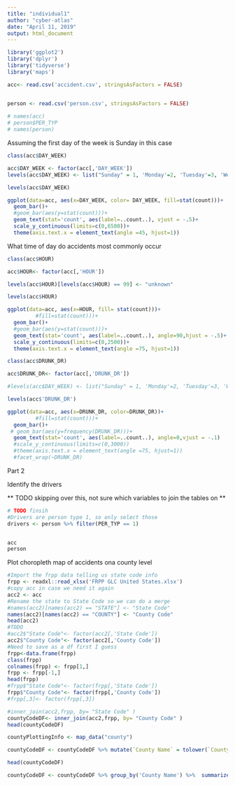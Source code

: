 ---
title: "individual1"
author: "cyber-atlas"
date: "April 11, 2019"
output: html_document
---

```{r}
library('ggplot2')
library('dplyr')
library('tidyverse')
library('maps')

acc<- read.csv('accident.csv', stringsAsFactors = FALSE)


person <- read.csv('person.csv', stringsAsFactors = FALSE)
 
# names(acc)
# person$PER_TYP
# names(person)

```

Assuming the first day of the week is Sunday in this case


```{r}

class(acc$DAY_WEEK)

acc$DAY_WEEK <- factor(acc[,'DAY_WEEK'])
levels(acc$DAY_WEEK) <- list("Sunday" = 1, 'Monday'=2, 'Tuesday'=3, 'Wednesday'=4, 'Thursday'=5, 'Friday'=6, 'Saturday'=7)

levels(acc$DAY_WEEK)

ggplot(data=acc, aes(x=DAY_WEEK, color= DAY_WEEK, fill=stat(count)))+
  geom_bar()+
  #geom_bar(aes(y=stat(count)))+
  geom_text(stat='count', aes(label=..count..), vjust = -.5)+
  scale_y_continuous(limits=c(0,6500))+
  theme(axis.text.x = element_text(angle =45, hjust=1))


```

What time of day do accidents most commonly occur

```{r}
class(acc$HOUR)

acc$HOUR<- factor(acc[,'HOUR'])

levels(acc$HOUR)[levels(acc$HOUR) == 99] <- "unknown"

levels(acc$HOUR)

ggplot(data=acc, aes(x=HOUR, fill= stat(count)))+
         #fill=stat(count)))+
  geom_bar()+
  #geom_bar(aes(y=stat(count)))+
  geom_text(stat='count', aes(label=..count..), angle=90,hjust = -.5)+
  scale_y_continuous(limits=c(0,2500))+
  theme(axis.text.x = element_text(angle =75, hjust=1))

```

```{r}

class(acc$DRUNK_DR)

acc$DRUNK_DR<- factor(acc[,'DRUNK_DR'])

#levels(acc$DAY_WEEK) <- list("Sunday" = 1, 'Monday'=2, 'Tuesday'=3, 'Wednesday'=4, 'Thursday'=5, 'Friday'=6, 'Saturday'=7)

levels(acc$'DRUNK_DR')

ggplot(data=acc, aes(x=DRUNK_DR, color=DRUNK_DR))+
         #fill=stat(count)))+
  geom_bar()+
 # geom_bar(aes(y=frequency(DRUNK_DR)))+
  geom_text(stat='count', aes(label=..count..), angle=0,vjust = -.1)
  #scale_y_continuous(limits=c(0,3000))
  #theme(axis.text.x = element_text(angle =75, hjust=1))
  #facet_wrap(~DRUNK_DR)


```

Part 2

Identify the drivers

** TODO skipping over this, not sure which variables to join the tables on **

```{r}
# TODO finsih
#Drivers are person type 1, so only select those
drivers <- person %>% filter(PER_TYP == 1)


acc
person


```


Plot choropleth map of accidents ona county level
```{r}
#Import the frpp data telling us state code info
frpp <- readxl::read_xlsx('FRPP GLC United States.xlsx')
#copy acc in case we need it again
acc2 <- acc
#Rename the state to State Code so we can do a merge
#names(acc2)[names(acc2) == "STATE"] <- "State Code"
names(acc2)[names(acc2) == "COUNTY"] <- "County Code"
head(acc2)
#TODO
#acc2$"State Code"<- factor(acc2[,'State Code'])
acc2$"County Code"<- factor(acc2[,'County Code'])
#Need to save as a df first I guess
frpp<-data.frame(frpp)
class(frpp)
colnames(frpp) <- frpp[1,]
frpp <- frpp[-1,]
head(frpp)
#frpp$"State Code"<- factor(frpp[,'State Code'])
frpp$"County Code"<- factor(frpp[,'County Code'])
#frpp[,3]<- factor(frpp[,3])

#inner_join(acc2,frpp, by= "State Code" )
countyCodeDF<- inner_join(acc2,frpp, by= "County Code" )
head(countyCodeDF)

countyPlottingInfo <- map_data("county")

countyCodeDF <- countyCodeDF %>% mutate(`County Name` = tolower(`County Name`))

head(countyCodeDF)

countyCodeDF <- countyCodeDF %>% group_by('County Name') %>%  summarize(n=n())

```




